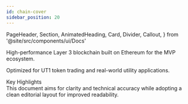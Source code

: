 ```yaml
---
id: chain-cover
sidebar_position: 20
---
```


  PageHeader,
  Section,
  AnimatedHeading,
  Card,
  Divider,
  Callout,
} from '@site/src/components/ui/Docs'

<PageHeader title='MVP Chain' subtitle='Whitepaper'>
  <p>
    High-performance Layer 3 blockchain built on Ethereum for the MVP ecosystem.
  </p>
  <p className='mt-1 text-[var(--brand-muted)]'>
    Optimized for UT1 token trading and real-world utility applications.
  </p>
</PageHeader>

<Section className='mt-6'>
  <AnimatedHeading as='h2'>Key Highlights</AnimatedHeading>
  <div className='grid md:grid-cols-3 gap-3 mt-3'>
    <Card title='Layer 3 Scaling'></Card>
    <Card title='EVM Compatible'></Card>
    <Card title='UT1 Native'></Card>
  </div>
  <Divider />
  <Callout type='note'>
    This document aims for clarity and technical accuracy while adopting a clean editorial layout
    for improved readability.
  </Callout>
</Section>

